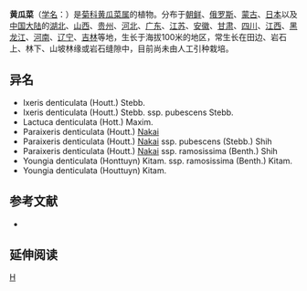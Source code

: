 {{Speciesbox 
| genus = Paraixeris
| species = denticulata
| authority =  (Houtt. )  [[中井猛之进|Nakai]] 
| image =Youngia denticulata 2011-10-09.jpg
}}
'''黄瓜菜'''（[[学名|学名]]：{{lang|la|''Paraixeris denticulata''}}）是[[菊科|菊科]][[黄瓜菜属|黄瓜菜属]]的植物。分布于[[朝鲜|朝鲜]]、[[俄罗斯|俄罗斯]]、[[蒙古|蒙古]]、[[日本|日本]]以及[[中国大陆|中国大陆]]的[[湖北|湖北]]、[[山西|山西]]、[[贵州|贵州]]、[[河北|河北]]、[[广东|广东]]、[[江苏|江苏]]、[[安徽|安徽]]、[[甘肃|甘肃]]、[[四川|四川]]、[[江西|江西]]、[[黑龙江|黑龙江]]、[[河南|河南]]、[[辽宁|辽宁]]、[[吉林|吉林]]等地，生长于海拔100米的地区，常生长在田边、岩石上、林下、山坡林缘或岩石缝隙中，目前尚未由人工引种栽培。

== 异名 ==
* Ixeris denticulata (Houtt.) Stebb.
* Ixeris denticulata (Houtt.) Stebb. ssp. pubescens Stebb.
* Lactuca denticulata (Hott.) Maxim.
* Paraixeris denticulata (Houtt.) [[中井猛之进|Nakai]]
* Paraixeris denticulata (Houtt.) [[中井猛之进|Nakai]] ssp. pubescens (Stebb.) Shih
* Paraixeris denticulata (Houtt.) [[中井猛之进|Nakai]] ssp. ramosissima (Benth.) Shih
* Youngia denticulata (Honttuyn) Kitam. ssp. ramosissima (Benth.) Kitam.
* Youngia denticulata (Houttuyn) Kitam.

== 参考文献 ==
<div class="references-small">
* {{cite web| url =http://www.bioinfo.cn/db05/KmzwSpecies.php?action=view&id=3775| title =黄瓜菜| work =《中国高等植物数据库全库》| publisher =中国科学院微生物研究所| author =昆明植物研究所| accessdate =2009-02-25| archive-date =2016-03-05| archive-url =https://web.archive.org/web/20160305080900/http://www.bioinfo.cn/db05/KmzwSpecies.php?action=view&id=3775| dead-url =yes}}
</div>

== 延伸阅读 ==
{{Wikisource further reading}}
{{wikispecies|Paraixeris denticulata}}
{{Commons|Youngia denticulata}}
{{Taxonbar|from=Q11178027}}

[[Category:黄瓜菜属|H]]


{{植物小作品}}